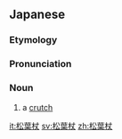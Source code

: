 ==Japanese==
{{wikipedia|lang=ja}}
{{ja-kanjitab|まつ|は|k2=ば|つえ|k3=づえ|yomi=k|r=y}}

===Etymology===
{{com|ja|松葉|杖|tr1=matsuba|tr2=tsue|t1=[[pine needle]]|t2=[[cane]]|sort=まつばづえ}}

===Pronunciation===
{{ja-pron|まつばづえ|y=k|acc=4}}

===Noun===
{{ja-noun|まつばづえ|hhira=まつばづゑ}}

# a [[crutch]] {{gl|device to assist in motion as a cane}}

[[it:松葉杖]]
[[sv:松葉杖]]
[[zh:松葉杖]]